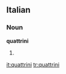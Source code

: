 ==Italian==

===Noun===
'''quattrini''' {{m}}

# {{plural of|[[quattrino]]|lang=Italian}}

[[it:quattrini]]
[[tr:quattrini]]